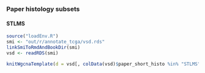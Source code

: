 ### Paper histology subsets

#### STLMS

```r
source("loadEnv.R")
smi <- "out/r/annotate_tcga/vsd.rds"
linkSmiToRmdAndBookDir(smi)
vsd <- readRDS(smi)

knitWgcnaTemplate(d = vsd[, colData(vsd)$paper_short_histo %in% "STLMS"])
```
